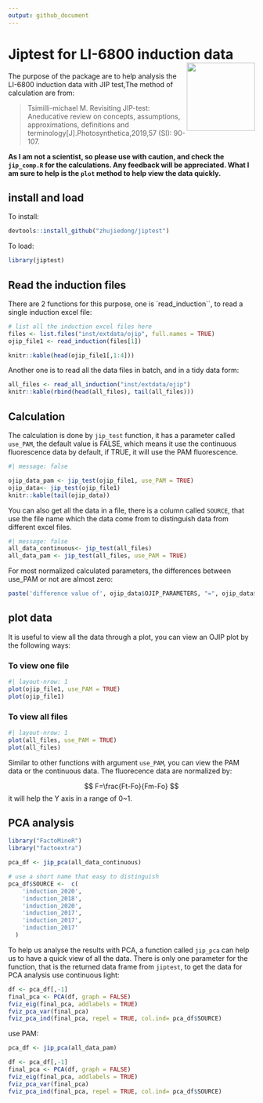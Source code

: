 ```yaml
---
output: github_document
---
```


<!-- README.md is generated from README.Rmd. Please edit that file -->

# Jiptest for LI-6800 induction data<img src="man/figures/logo.png" align="right" height="139" />

The purpose of the package are to help analysis the LI-6800 induction data with JIP test,The method of calculation are from:

> Tsimilli-michael M. Revisiting JIP-test: Aneducative review on concepts, assumptions, approximations, definitions  and terminology[J].Photosynthetica,2019,57 (SI): 90-107.

**As I am not a scientist, so please use with caution, and check the `jip_comp.R` for the calculations. Any feedback will be appreciated. What I am sure to help is the `plot` method to help view the data quickly.**

## install and load

To install: 

```.r
devtools::install_github("zhujiedong/jiptest")
```

To load:

```r
library(jiptest)
```

## Read the induction files

There are 2 functions for this purpose, one is `read_induction``, to read a single induction excel file:

```r
# list all the induction excel files here
files <- list.files("inst/extdata/ojip", full.names = TRUE)
ojip_file1 <- read_induction(files[1])

knitr::kable(head(ojip_file1[,1:4]))
```


Another one is to read all the data files  in batch, and in a tidy data form:

```r
all_files <- read_all_induction("inst/extdata/ojip")
knitr::kable(rbind(head(all_files), tail(all_files)))
```

## Calculation

The calculation is done by `jip_test` function, it has a parameter called `use_PAM`, the default value is FALSE, which means it use the continuous fluorescence data by default, if TRUE, it will use the PAM fluorescence.


```r
#| message: false

ojip_data_pam <- jip_test(ojip_file1, use_PAM = TRUE) 
ojip_data<- jip_test(ojip_file1) 
knitr::kable(tail(ojip_data))
```
You can also get all the data in a file, there is a column called `SOURCE`, that use the file name which the data come from to distinguish data from different excel files.

```r
#| message: false
all_data_continuous<- jip_test(all_files)
all_data_pam <- jip_test(all_files, use_PAM = TRUE)
```

For most normalized calculated parameters, the differences between use_PAM or not are almost zero:

```r
paste('difference value of', ojip_data$OJIP_PARAMETERS, "=", ojip_data$VALUES - ojip_data_pam$VALUES)
```


## plot data

It is useful to view all the data through a plot, you can view an OJIP plot by the following ways:

### To view one file

```r
#| layout-nrow: 1
plot(ojip_file1, use_PAM = TRUE)
plot(ojip_file1)
```

### To view all files

```r
#| layout-nrow: 1
plot(all_files, use_PAM = TRUE)
plot(all_files)
```

Similar to other functions with argument `use_PAM`, you can view the PAM data or the continuous data. The fluorecence data are normalized by:

$$
F=\frac{Ft-Fo}{Fm-Fo}
$$
it will help the Y axis in a range of 0~1.

## PCA analysis



```r
library("FactoMineR")
library("factoextra")

pca_df <- jip_pca(all_data_continuous)

# use a short name that easy to distinguish
pca_df$SOURCE <-  c(
    'induction_2020',
    'induction_2018',
    'induction_2020',
    'induction_2017',
    'induction_2017',
    'induction_2017'
  )
```


To help us analyse the results with PCA, a function called `jip_pca` can help us to have a quick view of all the data. There is only one parameter for the function, that is the returned data frame from `jiptest`, to get the data for PCA analysis use continuous light:

```r
df <- pca_df[,-1]
final_pca <- PCA(df, graph = FALSE)
fviz_eig(final_pca, addlabels = TRUE)
fviz_pca_var(final_pca)
fviz_pca_ind(final_pca, repel = TRUE, col.ind= pca_df$SOURCE)

```

use PAM:

```r

pca_df <- jip_pca(all_data_pam)

df <- pca_df[,-1]
final_pca <- PCA(df, graph = FALSE)
fviz_eig(final_pca, addlabels = TRUE)
fviz_pca_var(final_pca)
fviz_pca_ind(final_pca, repel = TRUE, col.ind= pca_df$SOURCE)
```

